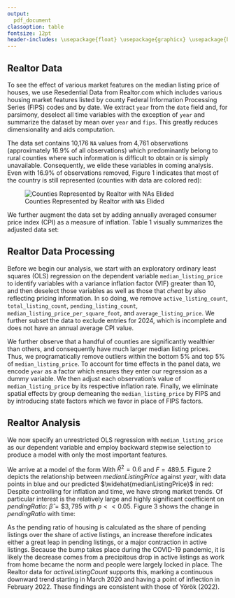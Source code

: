 ```yaml
---
output:
  pdf_document
classoption: table
fontsize: 12pt
header-includes: \usepackage{float} \usepackage{graphicx} \usepackage{biblatex} \addbibresource{file.bib} \usepackage[margin=1in]{geometry} \usepackage{amsmath} \usepackage{tabularx} \usepackage{amssymb} \usepackage{textcomp} \usepackage{fancyhdr} \usepackage{setspace} \usepackage[shortlabels]{enumitem} \title{Market factors affecting housing prices} \author{Emmet Whitehead, Mohamed XX, Alejandro XX, \& Max Troeger} \date{December XX 2024}
---
```


```{=latex}
\pagestyle{fancy}
\fancyhead{} % clear all header fields
\fancyhead[RE,RO]{header info}
\fancyhead[LE,LO]{\textbf{ECON 6030 - group project}}
\fancyfoot{} % clear all footer fields
\fancyfoot[LE,RO]{\thepage}
\begin{titlepage}
   \begin{center}
       \vspace*{1cm}
       \textbf{Market factors affecting housing prices}\\
       \vspace{0.5cm}
       Subtitle\\
       \vspace{1.5cm}
       \textbf{E. Whitehead, Mohamed XX, Alejandro XX, \& M. Troeger}
       \vfill
       ECON 4580/6030 - Data Analysis in Economics and Finance \\ Dr. Rui Fan\\
       \vspace{0.8cm}
       \includegraphics[width=0.3\textwidth]{uni.jpg}
       \vspace{0.8cm}

       Department of Economics\\
       Rensselaer Polytechnic Institute\\
       Troy, NY, USA\\
       11 Nov. 2024
   \end{center}
\end{titlepage}
\newpage
\tableofcontents
\newpage
\doublespacing
%%%%%%% End Header %%%%%%%
```

## Realtor Data
To see the effect of various market features on the median listing price of houses,
we use Resedential Data from Realtor.com which includes various housing market features listed by county Federal Information Processing Series (FIPS) codes and by date.
We extract `year` from the `date` field and, for parsimony, deselect all time variables with the exception of `year` and summarize the dataset by mean over `year` and `fips`.
This greatly reduces dimensionality and aids computation.

The data set contains 10,176 `NA` values from 4,761 observations (approximately 16.9% of all observations) which predominantly belong to rural counties where such information is difficult to obtain or is simply unavailable.
Consequently, we elide these variables in coming analysis.
Even with 16.9% of observations removed, Figure 1 indicates that most of the country is still represented (counties with data are colored red):

![Counties Represented by Realtor with `NA`s Elided](Realtor_withoutNA.png)

We further augment the data set by adding annually averaged consumer price index (CPI) as a measure of inflation.
Table 1 visually summarizes the adjusted data set:

```{=latex}
\begin{table}[h!]
\centering
\rowcolors{1}{}{lightgray!25}
\begin{tabularx}{\textwidth}{X|cccc}
                        \textbf{Variable} & $\mathbf{\mu}$ & $\mathbf{\sigma}$ & \textbf{Min} & \textbf{Max} \\
                        \hline
			fips & 30642.6 & 14957.9 & 01001 & 56045 \\
			year & 2020.3 & 2.54931 & 2016 & 2024 \\
			median\_listing\_price & 270042.4 & 196290.3 & 35750 & 4780104.1 \\
			active\_listing\_count & 337.33 & 920.55 & 1 & 21778.8 \\
			median\_days\_on\_market & 71.108 & 23.526 & 4 & 283 \\
			new\_listing\_count & 154.409 & 422.650 & 0 & 8615.33 \\
			price\_increased\_count & 11.18 & 47.42 & 0 & 1106.67 \\
			price\_reduced\_count & 97.23 & 317.94 & 0 & 9120 \\
			pending\_listing\_count & 165.70 & 498.57 & 0 & 11212 \\
			median\_listing\_price\_per\_square\_foot & 143.27 & 99.41 & 20 & 1877.11 \\
			median\_square\_feet & 1874.96 & 326.90 & 576 & 4844.09 \\
			average\_listing\_price & 377056.26 & 353401.63 & 35750 & 11998834.08 \\
			total\_listing\_count & 501.50 & 1361.03 & 1 & 30349.33 \\
			pending\_ratio & 0.541 & 0.472 & 0 & 5.581 \\
			cpi & 0.031 & 0.0219 & 0.012 & 0.08
\end{tabularx}
\caption{Realtor Data Set Summary}
\label{table:realtor}
\end{table}
```


## Realtor Data Processing

Before we begin our analysis, we start with an exploratory ordinary least squares (OLS) regression on the dependent variable `median_listing_price` to identify variables with a variance inflation factor (VIF) greater than 10, and then deselect those variables as well as those that *cheat* by also reflecting pricing information.
In so doing, we remove `active_listing_count`, `total_listing_count`, `pending_listing_count`, `median_listing_price_per_square_foot`, and `average_listing_price`.
We further subset the data to exclude entries for 2024, which is incomplete and does not have an annual average CPI value.

We further observe that a handful of counties are significantly wealthier than others, and consequently have much larger median listing prices.
Thus, we programatically remove outliers within the bottom 5% and top 5% of `median_listing_price`.
To account for time effects in the panel data, we encode `year` as a factor which ensures they enter our regression as a dummy variable.
We then adjust each observation's value of `median_listing_price` by its respective inflation rate.
Finally, we eliminate spatial effects by group demeaning the `median_listing_price` by FIPS and by introducing state factors which we favor in place of FIPS factors.

## Realtor Analysis

We now specify an unrestricted OLS regression with `median_listing_price` as our dependent variable and employ backward stepwise selection to produce a model with only the most important features.

We arrive at a model of the form
\begin{align*}
	\widehat{medianListingPrice}=-79010&-44.6\cdot medianDaysOnMarket\\
	&-26.9\cdot priceIncreasedCount\\
	&+13.37\cdot medianSquareFeet\\
	&+3795\cdot pendingRatio\\
	&+state\; factors +year\; factors
\end{align*}
With $\bar{R}^2=0.6$ and $F=489.5$.
Figure 2 depicts the relationship between $medianListingPrice$ against $year$, with data points in blue and our predicted $\widehat{medianListingPrice}$ in red:
\begin{figure}[H]
	\centering
 	\includegraphics[page=1,width=.4\textwidth]{Rplots.pdf}
	\caption{Median Listing Price vs. Year Violin Plot}
\end{figure}

Despite controlling for inflation and time, we have strong market trends.
Of particular interest is the relatively large and highly significant coefficient on $pendingRatio$: $\hat\beta=\$3,795$ with $p<<0.05$.
Figure 3 shows the change in $pendingRatio$ with time:
\begin{figure}[H]
	\centering
 	\includegraphics[page=2,width=.4\textwidth]{Rplots.pdf}
	\caption{Pending Ratio vs. Year}
\end{figure}
As the pending ratio of housing is calculated as the share of pending listings over the share of active listings, an increase therefore indicates either a great leap in pending listings, or a major contraction in active listings.
Because the bump takes place during the COVID-19 pandemic, it is likely the decrease comes from a precipitous drop in active listings as work from home became the norm and people were largely locked in place.
The Realtor data for $activeListingCount$ supports this, marking a continuous downward trend starting in March 2020 and having a point of inflection in February 2022.
These findings are consistent with those of Yörök (2022).
